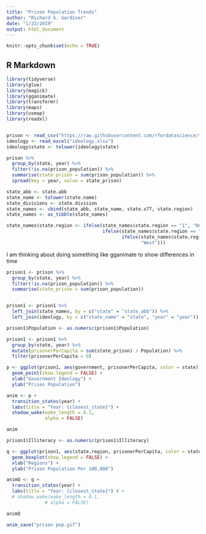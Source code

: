 ```yaml
---
title: "Prison Population Trends"
author: "Richard G. Gardiner"
date: "1/23/2019"
output: html_document
---
```


```r
knitr::opts_chunk$set(echo = TRUE)
```

## R Markdown

```r
library(tidyverse)
library(glue)
library(magick)
library(gganimate)
library(transformr)
library(maps)
library(usmap)
library(readxl)


prison <- read_csv("https://raw.githubusercontent.com/rfordatascience/tidytuesday/master/data/2019/2019-01-22/prison_population.csv")
ideology <- read_excel("ideology.xlsx")
ideology$state <- tolower(ideology$state)
```


```r
prison %>%
  group_by(state, year) %>%
  filter(!is.na(prison_population)) %>%
  summarise(state_prison = sum(prison_population)) %>%
  spread(key = year, value = state_prison)

state_abb <- state.abb
state_name <- tolower(state.name)
state_divisions <- state.division
state_names <- cbind(state_abb, state_name, state.x77, state.region)
state_names <- as_tibble(state_names)

state_names$state.region <- ifelse(state_names$state.region == "1", "Northeast",
                                   ifelse(state_names$state.region == "2", "South",
                                          ifelse(state_names$state.region == "3", "North Central",
                                                 "West")))
```

I am thinking about doing something like gganimate to show differences in time


```r
prison1 <- prison %>%
  group_by(state, year) %>%
  filter(!is.na(prison_population)) %>%
  summarise(state_prison = sum(prison_population))


prison1 <- prison1 %>%
  left_join(state_names, by = c("state" = "state_abb")) %>%
  left_join(ideology, by = c("state_name" = "state", "year" = "year"))

prison1$Population <- as.numeric(prison1$Population)

prison1 <- prison1 %>%
  group_by(state, year) %>%
  mutate(prisonerPerCapita = sum(state_prison) / Population) %>%
  filter(prisonerPerCapita > 0)

p <- ggplot(prison1, aes(government, prisonerPerCapita, color = state)) +
  geom_point(show.legend = FALSE) +
  xlab("Government Ideology") +
  ylab("Prison Population") 

anim <- p +
  transition_states(year) +
  labs(title = "Year: {closest_state}") +
  shadow_wake(wake_length = 0.1,
              alpha = FALSE)

anim

prison1$Illiteracy <- as.numeric(prison1$Illiteracy)

q <- ggplot(prison1, aes(state.region, prisonerPerCapita, color = state.region)) +
  geom_boxplot(show.legend = FALSE) +
  xlab("Regions") +
  ylab("Prison Population Per 100,000") 

animQ <- q +
  transition_states(year) +
  labs(title = "Year: {closest_state}") # +
  # shadow_wake(wake_length = 0.1,
              # alpha = FALSE)

animQ

anim_save("prison pop.gif")
```






